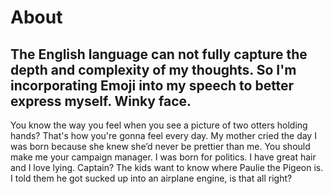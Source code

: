 # About

## The English language can not fully capture the depth and complexity of my thoughts. So I'm incorporating Emoji into my speech to better express myself. Winky face.

You know the way you feel when you see a picture of two otters holding hands? That's how you're gonna feel every day. My mother cried the day I was born because she knew she’d never be prettier than me. You should make me your campaign manager. I was born for politics. I have great hair and I love lying. Captain? The kids want to know where Paulie the Pigeon is. I told them he got sucked up into an airplane engine, is that all right? 

<Socials name="linkedin" link="https://linkedin.com/in/abbas-mj" />
<Socials name="github" link="https://github.com/iam-abbas" />
<Socials name="twitter" link="https://twitter.com/abbasmj_" />